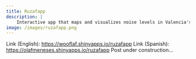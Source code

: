 ```yaml
---
title: Ruzafapp
description: |
    Interactive app that maps and visualizes noise levels in Valencia's Ruzafa neighborhood, enhancing awareness and community well-being.
image: /images/ruzafapp.png
---
```

Link (English): [https://wooflaf.shinyapps.io/ruzafapp](https://wooflaf.shinyapps.io/ruzafapp)
Link (Spanish): [https://olafmeneses.shinyapps.io/ruzafapp](https://olafmeneses.shinyapps.io/ruzafapp)
Post under construction...
